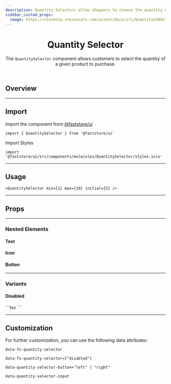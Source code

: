 ```yaml
---
description: Quantity Selectors allow shoppers to choose the quantity of a product to buy.
sidebar_custom_props:
  image: https://vtexhelp.vtexassets.com/assets/docs/src/Quantity%20Selector___6b3886945c4028b5a37e6f4de3baab71.png
---
```



<header>

# Quantity Selector

The `QuantitySelector` component allows customers to select the quantity of a given product to purchase.

</header>

## Overview

<OverviewSection>
  <QuantitySelector min={1} max={10} initial={5} />
  <QuantitySelector min={1} max={10} initial={5} disabled />
</OverviewSection>

---

## Import

Import the component from <a href="https://www.faststore.dev/reference/ui/get-started-faststore-ui">@faststore/ui</a>

```tsx
import { QuantitySelector } from '@faststore/ui'
```

Import Styles

```tsx
import '@faststore/ui/src/components/molecules/QuantitySelector/styles.scss'
```

---

## Usage

<OverviewSection>
  <QuantitySelector min={1} max={10} initial={5} />
</OverviewSection>

```tsx
<QuantitySelector min={1} max={10} initial={5} />
```

---

## Props

<PropsSection name="QuantitySelector" />

---

<TokenTable>
  <TokenRow
    token="--fs-qty-selector-width"
    value="calc(var(--fs-control-tap-size) * 2.7)"
  />
  <TokenRow
    token="--fs-qty-selector-height"
    value="calc(var(--fs-control-tap-size) + (var(--fs-qty-selector-border-width) * 2))"
  />
  <TokenDivider />
  <TokenRow token="--fs-qty-selector-shadow" value="none" />
  <TokenRow
    token="--fs-qty-selector-shadow-hover"
    value="0 0 0 var(--fs-border-width) var(--fs-border-color-active)"
  />
  <TokenDivider />
  <TokenRow
    token="--fs-qty-selector-bkg-color"
    value="var(--fs-color-body-bkg)"
    isColor
  />
  <TokenRow
    token="--fs-qty-selector-bkg-color-hover"
    value="var(--fs-qty-selector-bkg-color)"
    isColor
  />
  <TokenDivider />
  <TokenRow
    token="--fs-qty-selector-border-radius"
    value="var(--fs-border-radius)"
  />
  <TokenRow
    token="--fs-qty-selector-border-width"
    value="var(--fs-border-width)"
  />
  <TokenRow
    token="--fs-qty-selector-border-width-hover"
    value="var(--fs-border-width)"
  />
  <TokenRow
    token="--fs-qty-selector-border-color"
    value="var(--fs-border-color)"
    isColor
  />
  <TokenRow
    token="--fs-qty-selector-border-color-hover"
    value="var(--fs-border-color-active)"
    isColor
  />
</TokenTable>

### Nested Elements

#### Text

<TokenTable>
  <TokenRow
    token="--fs-qty-selector-text-size"
    value="var(--fs-text-size-base)"
  />
  <TokenRow
    token="--fs-qty-selector-text-color"
    value="var(--fs-color-text)"
    isColor
  />
  <TokenRow
    token="--fs-qty-selector-text-color-hover"
    value="var(--fs-qty-selector-text-color)"
    isColor
  />
</TokenTable>

#### Icon

<TokenTable>
  <TokenRow
    token="--fs-qty-selector-icon-color"
    value="var(--fs-color-link)"
    isColor
  />
</TokenTable>

#### Button

<TokenTable>
  <TokenRow token="--fs-qty-selector-button-shadow" value="none" />
  <TokenRow token="--fs-qty-selector-button-shadow-hover" value="none" />
  <TokenRow token="--fs-qty-selector-button-bkg-color" value="transparent" />
  <TokenRow
    token="--fs-qty-selector-button-bkg-color-hover"
    value="var(--fs-color-primary-bkg-light)"
    isColor
  />
  <TokenRow
    token="--fs-qty-selector-button-bkg-color-focus"
    value="var(--fs-qty-selector-button-bkg-color-hover)"
    isColor
  />
  <TokenRow
    token="--fs-qty-selector-button-border-radius"
    value="var(--fs-qty-selector-border-radius)"
  />
</TokenTable>

---

### Variants

#### Disabled

<OverviewSection>
  <QuantitySelector min={1} max={10} initial={5} disabled />
</OverviewSection>
```tsx
<QuantitySelector min={1} max={10} initial={5} disabled />
```

<TokenTable>
  <TokenRow
    token="--fs-qty-selector-disabled-bkg-color"
    value="var(--fs-color-disabled-bkg)"
    isColor
  />
  <TokenRow
    token="--fs-qty-selector-disabled-text-color"
    value="var(--fs-color-disabled-text)"
    isColor
  />
  <TokenRow
    token="--fs-qty-selector-disabled-icon-color"
    value="var(--fs-border-color-light-disabled)"
    isColor
  />
  <TokenRow
    token="--fs-qty-selector-disabled-border-color"
    value="var(--fs-qty-selector-disabled-bkg-color)"
    isColor
  />
  <TokenRow
    token="--fs-qty-selector-disabled-button-bkg-color"
    value="var(--fs-qty-selector-button-bkg-color-hover)"
    isColor
  />
</TokenTable>

---

## Customization

For further customization, you can use the following data attributes:

`data-fs-quantity-selector`

`data-fs-quantity-selector=["disabled"]`

`data-quantity-selector-button="left" | "right"`

`data-quantity-selector-input`
